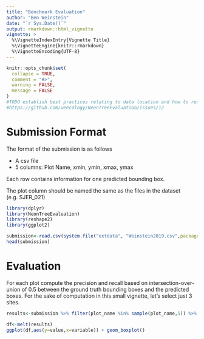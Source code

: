 ```yaml
---
title: "Benchmark Evaluation"
author: "Ben Weinstein"
date: "`r Sys.Date()`"
output: rmarkdown::html_vignette
vignette: >
  %\VignetteIndexEntry{Vignette Title}
  %\VignetteEngine{knitr::rmarkdown}
  %\VignetteEncoding{UTF-8}
---
```



```r

knitr::opts_chunk$set(
  collapse = TRUE,
  comment = "#>",
  warning = FALSE,
  message = FALSE
)
#TODO establish best practices relating to data location and how to reference in vignettes.
#https://github.com/weecology/NeonTreeEvaluation/issues/12
```

# Submission Format

The format of the submission is as follows

* A csv file
* 5 columns: Plot Name, xmin, ymin, xmax, ymax

Each row contains information for one predicted bounding box.

The plot column should be named the same as the files in the dataset (e.g. SJER_021)

```r
library(dplyr)
library(NeonTreeEvaluation)
library(reshape2)
library(ggplot2)

submission<-read.csv(system.file("extdata", "Weinstein2019.csv",package = "NeonTreeEvaluation"))
head(submission)
```
# Evaluation

For each plot compute the precision and recall based on intersection-over-union of 0.5 between the ground truth bounding boxes and the predicted boxes. For the sake of computation in this small vignette, let's select just 3 sites.

```r
results<-submission %>% filter(plot_name %in% sample(plot_name,5)) %>% group_by(plot_name) %>% do(evaluate_plot(.))
```

```r
df<-melt(results)
ggplot(df,aes(y=value,x=variable)) + geom_boxplot()
```

